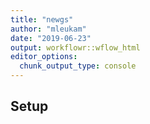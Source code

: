 ```yaml
---
title: "newgs"
author: "mleukam"
date: "2019-06-23"
output: workflowr::wflow_html
editor_options:
  chunk_output_type: console
---
```


## Setup

```r

```

